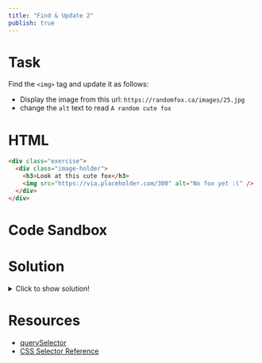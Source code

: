 ```yaml
---
title: "Find & Update 2"
publish: true
---
```


# Task

Find the `<img>` tag and update it as follows:

- Display the image from this url: `https://randomfox.ca/images/25.jpg`
- change the `alt` text to read `A random cute fox`

# HTML

```html
<div class="exercise">
  <div class="image-holder">
    <h3>Look at this cute fox</h3>
    <img src="https://via.placeholder.com/300" alt="No fox yet :(" />
  </div>
</div>
```

# Code Sandbox
<Sandbox html="/dom-exercise-02.html" />

# Solution

<details>
  <summary>Click to show solution!</summary>

```javascript
const img = document.querySelector("img")
img.src = "https://randomfox.ca/images/25.jpg"
img.alt = "A random cute fox"
```

</details>

# Resources

- [querySelector](https://developer.mozilla.org/en-US/docs/Web/API/Document/querySelector)
- [CSS Selector Reference](https://www.w3schools.com/cssref/css_selectors.asp)
